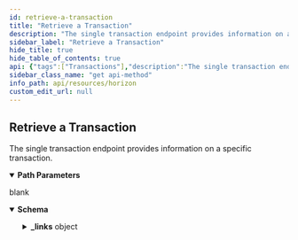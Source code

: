 ```yaml
---
id: retrieve-a-transaction
title: "Retrieve a Transaction"
description: "The single transaction endpoint provides information on a specific transaction."
sidebar_label: "Retrieve a Transaction"
hide_title: true
hide_table_of_contents: true
api: {"tags":["Transactions"],"description":"The single transaction endpoint provides information on a specific transaction.","operationId":"RetrieveATransaction","parameters":[{"name":"transaction_hash","in":"path","required":true,"description":"Transactions are commands that modify the ledger state and consist of one or more operations.","schema":{"type":"string","example":"5ebd5c0af4385500b53dd63b0ef5f6e8feef1a7e1c86989be3cdcce825f3c0cc"}}],"responses":{"200":{"description":"blank","content":{"application/json":{"schema":{"type":"object","properties":{"_links":{"type":"object","properties":{"self":{"type":"object","properties":{"href":{"type":"string","format":"link"},"templated":{"type":"boolean"}},"required":["href"]},"account":{"type":"object","properties":{"href":{"type":"string","format":"link"},"templated":{"type":"boolean"}},"required":["href"]},"ledger":{"type":"object","properties":{"href":{"type":"string","format":"link"},"templated":{"type":"boolean"}},"required":["href"]},"operations":{"type":"object","properties":{"href":{"type":"string","format":"link"},"templated":{"type":"boolean"}},"required":["href"]},"effects":{"type":"object","properties":{"href":{"type":"string","format":"link"},"templated":{"type":"boolean"}},"required":["href"]},"precedes":{"type":"object","properties":{"href":{"type":"string","format":"link"},"templated":{"type":"boolean"}},"required":["href"]},"succeeds":{"type":"object","properties":{"href":{"type":"string","format":"link"},"templated":{"type":"boolean"}},"required":["href"]}},"required":["self","account","ledger","operations","effects","precedes","succeeds"]},"id":{"type":"string"},"paging_token":{"type":"string"},"successful":{"type":"boolean"},"hash":{"type":"string"},"ledger":{"type":"integer","format":"int32"},"created_at":{"type":"string"},"source_account":{"type":"string","pattern":"G[A-Z0-9]{55}"},"account_muxed":{"type":"string"},"account_muxed_id":{"type":"string"},"source_account_sequence":{"type":"string"},"fee_account":{"type":"string","pattern":"G[A-Z0-9]{55}"},"fee_account_muxed":{"type":"string","pattern":"G[A-Z0-9]{55}"},"fee_account_muxed_id":{"type":"string"},"fee_charged":{"type":"string"},"max_fee":{"type":"string"},"operation_count":{"type":"integer","format":"int32"},"envelope_xdr":{"type":"string"},"result_xdr":{"type":"string"},"result_meta_xdr":{"type":"string"},"fee_meta_xdr":{"type":"string"},"memo_type":{"type":"string"},"signatures":{"type":"array","items":{"type":"string","pattern":"G[A-Z0-9]{55}"}}}}}}}},"method":"get","path":"/transactions/{transaction_hash}","servers":[{"url":"https://horizon.stellar.org","description":"The main network"},{"url":"https://horizon-testnet.stellar.org","description":"The test network"}],"info":{"title":"Horizon","version":"0.0.1"},"postman":{"name":"Retrieve a Transaction","description":{"content":"The single transaction endpoint provides information on a specific transaction.","type":"text/plain"},"url":{"path":["transactions",":transaction_hash"],"host":["{{baseUrl}}"],"query":[],"variable":[{"disabled":false,"description":{"content":"(Required) Transactions are commands that modify the ledger state and consist of one or more operations.","type":"text/plain"},"type":"any","value":"","key":"transaction_hash"}]},"header":[{"key":"Accept","value":"application/json"}],"method":"GET"}}
sidebar_class_name: "get api-method"
info_path: api/resources/horizon
custom_edit_url: null
---
```



## Retrieve a Transaction



The single transaction endpoint provides information on a specific transaction.

<details style={{"marginBottom":"1rem"}} data-collapsed={false} open={true}><summary style={{}}><strong>Path Parameters</strong></summary><div><ul><ParamsItem className={"paramsItem"} param={{"name":"transaction_hash","in":"path","required":true,"description":"Transactions are commands that modify the ledger state and consist of one or more operations.","schema":{"type":"string","example":"5ebd5c0af4385500b53dd63b0ef5f6e8feef1a7e1c86989be3cdcce825f3c0cc"}}}></ParamsItem></ul></div></details><div><ApiTabs><TabItem label={"200"} value={"200"}><div>

blank

</div><div><MimeTabs schemaType={"response"}><TabItem label={"application/json"} value={"application/json"}><SchemaTabs><TabItem label={"Schema"} value={"Schema"}><details style={{}} data-collapsed={false} open={true}><summary style={{"textAlign":"left"}}><strong>Schema</strong></summary><div style={{"textAlign":"left","marginLeft":"1rem"}}></div><ul style={{"marginLeft":"1rem"}}><SchemaItem collapsible={true} className={"schemaItem"}><details style={{}}><summary style={{}}><strong>_links</strong><span style={{"opacity":"0.6"}}> object</span></summary><div style={{"marginLeft":"1rem"}}><SchemaItem collapsible={true} className={"schemaItem"}><details style={{}}><summary style={{}}><strong>self</strong><span style={{"opacity":"0.6"}}> object</span></summary><div style={{"marginLeft":"1rem"}}><SchemaItem collapsible={false} name={"href"} required={false} deprecated={undefined} schemaDescription={undefined} schemaName={"link"} qualifierMessage={undefined} defaultValue={undefined}></SchemaItem><SchemaItem collapsible={false} name={"templated"} required={false} deprecated={undefined} schemaDescription={undefined} schemaName={"boolean"} qualifierMessage={undefined} defaultValue={undefined}></SchemaItem></div></details></SchemaItem><SchemaItem collapsible={true} className={"schemaItem"}><details style={{}}><summary style={{}}><strong>account</strong><span style={{"opacity":"0.6"}}> object</span></summary><div style={{"marginLeft":"1rem"}}><SchemaItem collapsible={false} name={"href"} required={false} deprecated={undefined} schemaDescription={undefined} schemaName={"link"} qualifierMessage={undefined} defaultValue={undefined}></SchemaItem><SchemaItem collapsible={false} name={"templated"} required={false} deprecated={undefined} schemaDescription={undefined} schemaName={"boolean"} qualifierMessage={undefined} defaultValue={undefined}></SchemaItem></div></details></SchemaItem><SchemaItem collapsible={true} className={"schemaItem"}><details style={{}}><summary style={{}}><strong>ledger</strong><span style={{"opacity":"0.6"}}> object</span></summary><div style={{"marginLeft":"1rem"}}><SchemaItem collapsible={false} name={"href"} required={false} deprecated={undefined} schemaDescription={undefined} schemaName={"link"} qualifierMessage={undefined} defaultValue={undefined}></SchemaItem><SchemaItem collapsible={false} name={"templated"} required={false} deprecated={undefined} schemaDescription={undefined} schemaName={"boolean"} qualifierMessage={undefined} defaultValue={undefined}></SchemaItem></div></details></SchemaItem><SchemaItem collapsible={true} className={"schemaItem"}><details style={{}}><summary style={{}}><strong>operations</strong><span style={{"opacity":"0.6"}}> object</span></summary><div style={{"marginLeft":"1rem"}}><SchemaItem collapsible={false} name={"href"} required={false} deprecated={undefined} schemaDescription={undefined} schemaName={"link"} qualifierMessage={undefined} defaultValue={undefined}></SchemaItem><SchemaItem collapsible={false} name={"templated"} required={false} deprecated={undefined} schemaDescription={undefined} schemaName={"boolean"} qualifierMessage={undefined} defaultValue={undefined}></SchemaItem></div></details></SchemaItem><SchemaItem collapsible={true} className={"schemaItem"}><details style={{}}><summary style={{}}><strong>effects</strong><span style={{"opacity":"0.6"}}> object</span></summary><div style={{"marginLeft":"1rem"}}><SchemaItem collapsible={false} name={"href"} required={false} deprecated={undefined} schemaDescription={undefined} schemaName={"link"} qualifierMessage={undefined} defaultValue={undefined}></SchemaItem><SchemaItem collapsible={false} name={"templated"} required={false} deprecated={undefined} schemaDescription={undefined} schemaName={"boolean"} qualifierMessage={undefined} defaultValue={undefined}></SchemaItem></div></details></SchemaItem><SchemaItem collapsible={true} className={"schemaItem"}><details style={{}}><summary style={{}}><strong>precedes</strong><span style={{"opacity":"0.6"}}> object</span></summary><div style={{"marginLeft":"1rem"}}><SchemaItem collapsible={false} name={"href"} required={false} deprecated={undefined} schemaDescription={undefined} schemaName={"link"} qualifierMessage={undefined} defaultValue={undefined}></SchemaItem><SchemaItem collapsible={false} name={"templated"} required={false} deprecated={undefined} schemaDescription={undefined} schemaName={"boolean"} qualifierMessage={undefined} defaultValue={undefined}></SchemaItem></div></details></SchemaItem><SchemaItem collapsible={true} className={"schemaItem"}><details style={{}}><summary style={{}}><strong>succeeds</strong><span style={{"opacity":"0.6"}}> object</span></summary><div style={{"marginLeft":"1rem"}}><SchemaItem collapsible={false} name={"href"} required={false} deprecated={undefined} schemaDescription={undefined} schemaName={"link"} qualifierMessage={undefined} defaultValue={undefined}></SchemaItem><SchemaItem collapsible={false} name={"templated"} required={false} deprecated={undefined} schemaDescription={undefined} schemaName={"boolean"} qualifierMessage={undefined} defaultValue={undefined}></SchemaItem></div></details></SchemaItem></div></details></SchemaItem><SchemaItem collapsible={false} name={"id"} required={false} deprecated={undefined} schemaDescription={undefined} schemaName={"string"} qualifierMessage={undefined} defaultValue={undefined}></SchemaItem><SchemaItem collapsible={false} name={"paging_token"} required={false} deprecated={undefined} schemaDescription={undefined} schemaName={"string"} qualifierMessage={undefined} defaultValue={undefined}></SchemaItem><SchemaItem collapsible={false} name={"successful"} required={false} deprecated={undefined} schemaDescription={undefined} schemaName={"boolean"} qualifierMessage={undefined} defaultValue={undefined}></SchemaItem><SchemaItem collapsible={false} name={"hash"} required={false} deprecated={undefined} schemaDescription={undefined} schemaName={"string"} qualifierMessage={undefined} defaultValue={undefined}></SchemaItem><SchemaItem collapsible={false} name={"ledger"} required={false} deprecated={undefined} schemaDescription={undefined} schemaName={"int32"} qualifierMessage={undefined} defaultValue={undefined}></SchemaItem><SchemaItem collapsible={false} name={"created_at"} required={false} deprecated={undefined} schemaDescription={undefined} schemaName={"string"} qualifierMessage={undefined} defaultValue={undefined}></SchemaItem><SchemaItem collapsible={false} name={"source_account"} required={false} deprecated={undefined} schemaDescription={undefined} schemaName={"string"} qualifierMessage={"**Possible values:** Value must match regular expression `G[A-Z0-9]{55}`"} defaultValue={undefined}></SchemaItem><SchemaItem collapsible={false} name={"account_muxed"} required={false} deprecated={undefined} schemaDescription={undefined} schemaName={"string"} qualifierMessage={undefined} defaultValue={undefined}></SchemaItem><SchemaItem collapsible={false} name={"account_muxed_id"} required={false} deprecated={undefined} schemaDescription={undefined} schemaName={"string"} qualifierMessage={undefined} defaultValue={undefined}></SchemaItem><SchemaItem collapsible={false} name={"source_account_sequence"} required={false} deprecated={undefined} schemaDescription={undefined} schemaName={"string"} qualifierMessage={undefined} defaultValue={undefined}></SchemaItem><SchemaItem collapsible={false} name={"fee_account"} required={false} deprecated={undefined} schemaDescription={undefined} schemaName={"string"} qualifierMessage={"**Possible values:** Value must match regular expression `G[A-Z0-9]{55}`"} defaultValue={undefined}></SchemaItem><SchemaItem collapsible={false} name={"fee_account_muxed"} required={false} deprecated={undefined} schemaDescription={undefined} schemaName={"string"} qualifierMessage={"**Possible values:** Value must match regular expression `G[A-Z0-9]{55}`"} defaultValue={undefined}></SchemaItem><SchemaItem collapsible={false} name={"fee_account_muxed_id"} required={false} deprecated={undefined} schemaDescription={undefined} schemaName={"string"} qualifierMessage={undefined} defaultValue={undefined}></SchemaItem><SchemaItem collapsible={false} name={"fee_charged"} required={false} deprecated={undefined} schemaDescription={undefined} schemaName={"string"} qualifierMessage={undefined} defaultValue={undefined}></SchemaItem><SchemaItem collapsible={false} name={"max_fee"} required={false} deprecated={undefined} schemaDescription={undefined} schemaName={"string"} qualifierMessage={undefined} defaultValue={undefined}></SchemaItem><SchemaItem collapsible={false} name={"operation_count"} required={false} deprecated={undefined} schemaDescription={undefined} schemaName={"int32"} qualifierMessage={undefined} defaultValue={undefined}></SchemaItem><SchemaItem collapsible={false} name={"envelope_xdr"} required={false} deprecated={undefined} schemaDescription={undefined} schemaName={"string"} qualifierMessage={undefined} defaultValue={undefined}></SchemaItem><SchemaItem collapsible={false} name={"result_xdr"} required={false} deprecated={undefined} schemaDescription={undefined} schemaName={"string"} qualifierMessage={undefined} defaultValue={undefined}></SchemaItem><SchemaItem collapsible={false} name={"result_meta_xdr"} required={false} deprecated={undefined} schemaDescription={undefined} schemaName={"string"} qualifierMessage={undefined} defaultValue={undefined}></SchemaItem><SchemaItem collapsible={false} name={"fee_meta_xdr"} required={false} deprecated={undefined} schemaDescription={undefined} schemaName={"string"} qualifierMessage={undefined} defaultValue={undefined}></SchemaItem><SchemaItem collapsible={false} name={"memo_type"} required={false} deprecated={undefined} schemaDescription={undefined} schemaName={"string"} qualifierMessage={undefined} defaultValue={undefined}></SchemaItem><SchemaItem collapsible={false} name={"signatures"} required={false} deprecated={undefined} schemaDescription={undefined} schemaName={"string[]"} qualifierMessage={"**Possible values:** Value must match regular expression `G[A-Z0-9]{55}`"} defaultValue={undefined}></SchemaItem></ul></details></TabItem><TabItem label={"Example (from schema)"} value={"Example (from schema)"}><ResponseSamples responseExample={"{\n  \"_links\": {\n    \"self\": {\n      \"href\": \"string\",\n      \"templated\": true\n    },\n    \"account\": {\n      \"href\": \"string\",\n      \"templated\": true\n    },\n    \"ledger\": {\n      \"href\": \"string\",\n      \"templated\": true\n    },\n    \"operations\": {\n      \"href\": \"string\",\n      \"templated\": true\n    },\n    \"effects\": {\n      \"href\": \"string\",\n      \"templated\": true\n    },\n    \"precedes\": {\n      \"href\": \"string\",\n      \"templated\": true\n    },\n    \"succeeds\": {\n      \"href\": \"string\",\n      \"templated\": true\n    }\n  },\n  \"id\": \"string\",\n  \"paging_token\": \"string\",\n  \"successful\": true,\n  \"hash\": \"string\",\n  \"ledger\": 0,\n  \"created_at\": \"string\",\n  \"source_account\": \"string\",\n  \"account_muxed\": \"string\",\n  \"account_muxed_id\": \"string\",\n  \"source_account_sequence\": \"string\",\n  \"fee_account\": \"string\",\n  \"fee_account_muxed\": \"string\",\n  \"fee_account_muxed_id\": \"string\",\n  \"fee_charged\": \"string\",\n  \"max_fee\": \"string\",\n  \"operation_count\": 0,\n  \"envelope_xdr\": \"string\",\n  \"result_xdr\": \"string\",\n  \"result_meta_xdr\": \"string\",\n  \"fee_meta_xdr\": \"string\",\n  \"memo_type\": \"string\",\n  \"signatures\": [\n    \"string\"\n  ]\n}"} language={"json"}></ResponseSamples></TabItem></SchemaTabs></TabItem></MimeTabs></div></TabItem></ApiTabs></div>
      